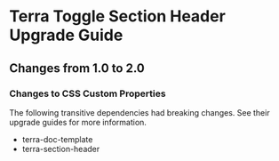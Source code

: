 
<Badge />

# Terra Toggle Section Header Upgrade Guide

## Changes from 1.0 to 2.0

### Changes to CSS Custom Properties

The following transitive dependencies had breaking changes. See their upgrade guides for more information.
* terra-doc-template
* terra-section-header
